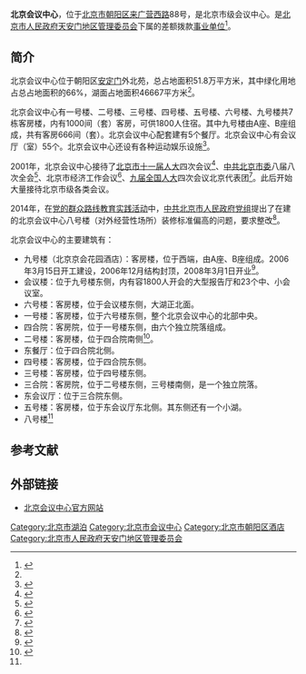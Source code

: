 '''北京会议中心'''，位于[[北京市|北京市]][[朝阳区_(北京市)|朝阳区]][[来广营西路|来广营西路]]88号，是北京市级会议中心。是[[北京市人民政府天安门地区管理委员会|北京市人民政府天安门地区管理委员会]]下属的差额拨款[[事业单位|事业单位]]<ref>{{Cite web |url = http://www.tiananmen.org.cn/show.htm?id=99A9E94C253282AE2A972B970480FA8A |title = 北京市人民政府天安门地区管理委员会2016年部门预算情况的说明 |author =  |date = 2016-07-11 |publisher = 北京市人民政府天安门地区管理委员会 |language =  |accessdate =  |quote =  }}{{Dead link|date=2020年1月 |bot=InternetArchiveBot |fix-attempted=yes }}</ref>。

==简介==
北京会议中心位于朝阳区[[安定门|安定门]]外北苑，总占地面积51.8万平方米，其中绿化用地占总占地面积的66%，湖面占地面积46667平方米<ref name=js/>。

北京会议中心有一号楼、二号楼、三号楼、四号楼、五号楼、六号楼、九号楼共7栋客房楼，内有1000间（套）客房，可供1800人住宿。其中九号楼由A座、B座组成，共有客房666间（套）。北京会议中心配套建有5个餐厅。北京会议中心有会议厅（室）55个。北京会议中心还设有各种运动娱乐设施<ref name=js>{{Cite web |url = http://www.beijinghuiyizhongxin.com/about/1.html |title = 中心介绍 |author =  |date =  |publisher = 北京会议中心 |language =  |accessdate = 2017-01-17 |quote =  |archive-date = 2016-10-26 |archive-url = https://web.archive.org/web/20161026231859/http://www.beijinghuiyizhongxin.com/about/1.html |dead-url = no }}</ref>。

2001年，北京会议中心接待了[[北京市人民代表大会|北京市十一届人大]]四次会议<ref>{{Cite web |url = http://news.sina.com.cn/c/177626.html |title = 参加北京市十一届人大四次会议的代表今天报到 |author =  |date = 2001-02-02 |publisher = 新浪 |language =  |accessdate =  |quote =  |archive-date = 2004-03-10 |archive-url = https://web.archive.org/web/20040310090652/http://news.sina.com.cn/c/177626.html |dead-url = no }}</ref>、[[中共北京市委|中共北京市委]]八届八次全会<ref>{{Cite web |url = http://news.sina.com.cn/c/2001-10-22/383164.html |title = 市委八届八次全会举行 |author =  |date = 2001-10-22 |publisher = 新浪 |language =  |accessdate =  |quote =  |archive-date = 2005-04-09 |archive-url = https://web.archive.org/web/20050409154634/http://news.sina.com.cn/c/2001-10-22/383164.html |dead-url = no }}</ref>、北京市经济工作会议<ref>{{Cite web |url = http://news.sina.com.cn/c/2001-12-24/427522.html |title = 北京市经济工作会议召开 |author =  |date =2001-12-24  |publisher = 新浪|language =  |accessdate =  |quote =  }}</ref>、[[第九届全国人民代表大会|九届全国人大]]四次会议北京代表团<ref>{{Cite web |url = http://www.cnr.cn/home/newslead/200203030031.html |title =北京会议中心喜迎人大代表  |author =  |date =2002-03-03  |publisher = 中广网　 |language =  |accessdate =  |quote =  }}</ref>。此后开始大量接待北京市级各类会议。

2014年，在[[党的群众路线教育实践活动|党的群众路线教育实践活动]]中，[[中共北京市人民政府党组|中共北京市人民政府党组]]提出了在建的北京会议中心八号楼（对外经营性场所）装修标准偏高的问题，要求整改<ref name=ba>{{Cite web|url =http://zhengwu.beijing.gov.cn/gzdt/gggs/t1339321.htm|title =北京市人民政府关于印发《市政府党组党的群众路线教育实践活动整改方案》的通知|author =|date =2014-01-26|publisher =首都之窗|language =|accessdate =|quote =}}{{dead link|date=2018年5月 |bot=InternetArchiveBot |fix-attempted=yes }}</ref>。

北京会议中心的主要建筑有：
*九号楼（北京京会花园酒店）：客房楼，位于西端，由A座、B座组成。2006年3月15日开工建设，2006年12月结构封顶，2008年3月1日开业<ref>{{Cite web  |url =http://www.meetingschina.com/news3120.html  |title =北京会议中心九号楼开业  |author =  |date =2008-05-07  |publisher =中国会议产业网  |language =  |accessdate =  |quote =  |archive-date =2015-06-01  |archive-url =https://web.archive.org/web/20150601210023/http://www.meetingschina.com/news3120.html  |dead-url =no  }}</ref>。
*会议楼：位于九号楼东侧，内有容1800人开会的大型报告厅和23个中、小会议室。
*六号楼：客房楼，位于会议楼东侧，大湖正北面。
*一号楼：客房楼，位于六号楼东侧，整个北京会议中心的北部中央。
*四合院：客房院，位于一号楼东侧，由六个独立院落组成。
*二号楼：客房楼，位于四合院南侧<ref>{{Cite web |url = http://www.chinajsb.cn/gb/content/2003-12/18/content_51015.htm |title = 全国获建筑工程装饰奖单位、工程设计资质转正单位风采 |author =  |date = 2003-12-18 |publisher = 中国建设报 |language =  |accessdate =  |quote =  }}</ref>。
*东餐厅：位于四合院北侧。
*四号楼：客房楼，位于四合院东侧。
*三号楼：客房楼，位于四号楼东侧。
*三合院：客房院，位于二号楼东侧，三号楼南侧，是一个独立院落。
*东会议厅：位于三合院东侧。
*五号楼：客房楼，位于东会议厅东北侧。其东侧还有一个小湖。
*八号楼<ref name=ba/>

==参考文献==
{{reflist}}

==外部链接==
*[http://www.beijinghuiyizhongxin.com 北京会议中心官方网站]{{Wayback|url=http://www.beijinghuiyizhongxin.com/ |date=20161025161607 }}

[[Category:北京市湖泊|Category:北京市湖泊]]
[[Category:北京市会议中心|Category:北京市会议中心]]
[[Category:北京市朝阳区酒店|Category:北京市朝阳区酒店]]
[[Category:北京市人民政府天安门地区管理委员会|Category:北京市人民政府天安门地区管理委员会]]
